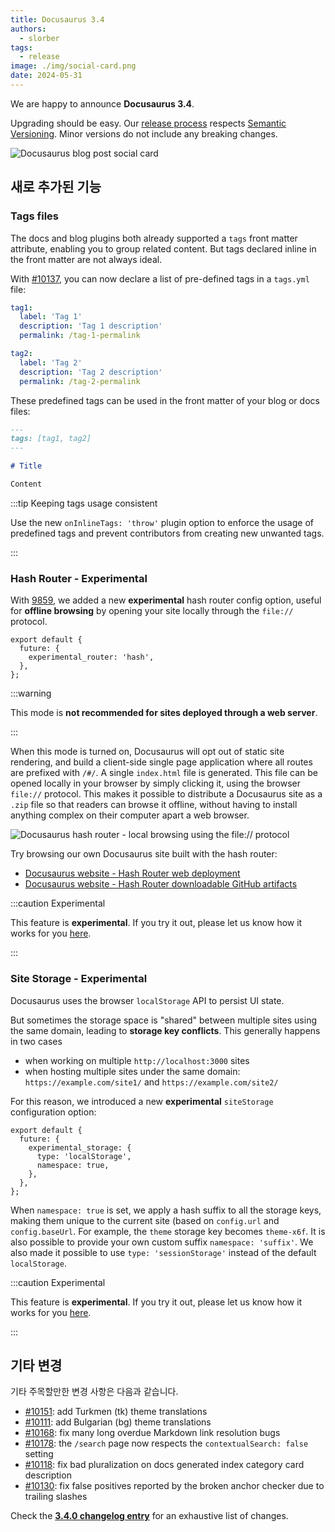 ```yaml
---
title: Docusaurus 3.4
authors:
  - slorber
tags:
  - release
image: ./img/social-card.png
date: 2024-05-31
---
```


We are happy to announce **Docusaurus 3.4**.

Upgrading should be easy. Our [release process](/community/release-process) respects [Semantic Versioning](https://semver.org/). Minor versions do not include any breaking changes.

![Docusaurus blog post social card](./img/social-card.png)

<!--truncate-->

## 새로 추가된 기능

### Tags files

The docs and blog plugins both already supported a `tags` front matter attribute, enabling you to group related content. But tags declared inline in the front matter are not always ideal.

With [#10137](https://github.com/facebook/docusaurus/pull/10137), you can now declare a list of pre-defined tags in a `tags.yml` file:

```yml title="blog/tags.yml"
tag1:
  label: 'Tag 1'
  description: 'Tag 1 description'
  permalink: /tag-1-permalink

tag2:
  label: 'Tag 2'
  description: 'Tag 2 description'
  permalink: /tag-2-permalink
```

These predefined tags can be used in the front matter of your blog or docs files:

```md title="blog/2024-05-31-my-blog-post.md"
---
tags: [tag1, tag2]
---

# Title

Content
```

:::tip Keeping tags usage consistent

Use the new `onInlineTags: 'throw'` plugin option to enforce the usage of predefined tags and prevent contributors from creating new unwanted tags.

:::

### Hash Router - Experimental

With [9859](https://github.com/facebook/docusaurus/pull/9859), we added a new **experimental** hash router config option, useful for **offline browsing** by opening your site locally through the `file://` protocol.

```tsx title="docusaurus.config.js"
export default {
  future: {
    experimental_router: 'hash',
  },
};
```

:::warning

This mode is **not recommended for sites deployed through a web server**.

:::

When this mode is turned on, Docusaurus will opt out of static site rendering, and build a client-side single page application where all routes are prefixed with `/#/`. A single `index.html` file is generated. This file can be opened locally in your browser by simply clicking it, using the browser `file://` protocol. This makes it possible to distribute a Docusaurus site as a `.zip` file so that readers can browse it offline, without having to install anything complex on their computer apart a web browser.

![Docusaurus hash router - local browsing using the file:// protocol](./img/hash.png)

Try browsing our own Docusaurus site built with the hash router:

- [Docusaurus website - Hash Router web deployment](https://facebook.github.io/docusaurus/#/)
- [Docusaurus website - Hash Router downloadable GitHub artifacts](https://github.com/facebook/docusaurus/actions/workflows/build-hash-router.yml)

:::caution Experimental

This feature is **experimental**. If you try it out, please let us know how it works for you [here](https://github.com/facebook/docusaurus/issues/3825).

:::

### Site Storage - Experimental

Docusaurus uses the browser `localStorage` API to persist UI state.

But sometimes the storage space is "shared" between multiple sites using the same domain, leading to **storage key conflicts**. This generally happens in two cases

- when working on multiple `http://localhost:3000` sites
- when hosting multiple sites under the same domain: `https://example.com/site1/` and `https://example.com/site2/`

For this reason, we introduced a new **experimental** `siteStorage` configuration option:

```tsx
export default {
  future: {
    experimental_storage: {
      type: 'localStorage',
      namespace: true,
    },
  },
};
```

When `namespace: true` is set, we apply a hash suffix to all the storage keys, making them unique to the current site (based on `config.url` and `config.baseUrl`. For example, the `theme` storage key becomes `theme-x6f`. It is also possible to provide your own custom suffix `namespace: 'suffix'`. We also made it possible to use `type: 'sessionStorage'` instead of the default `localStorage`.

:::caution Experimental

This feature is **experimental**. If you try it out, please let us know how it works for you [here](https://github.com/facebook/docusaurus/pull/10121).

:::

## 기타 변경

기타 주목할만한 변경 사항은 다음과 같습니다.

- [#10151](https://github.com/facebook/docusaurus/pull/10151): add Turkmen (tk) theme translations
- [#10111](https://github.com/facebook/docusaurus/pull/10111): add Bulgarian (bg) theme translations
- [#10168](https://github.com/facebook/docusaurus/pull/10168): fix many long overdue Markdown link resolution bugs
- [#10178](https://github.com/facebook/docusaurus/pull/10178): the `/search` page now respects the `contextualSearch: false` setting
- [#10118](https://github.com/facebook/docusaurus/pull/10118): fix bad pluralization on docs generated index category card description
- [#10130](https://github.com/facebook/docusaurus/pull/10130): fix false positives reported by the broken anchor checker due to trailing slashes

Check the **[3.4.0 changelog entry](/changelog/3.4.0)** for an exhaustive list of changes.
